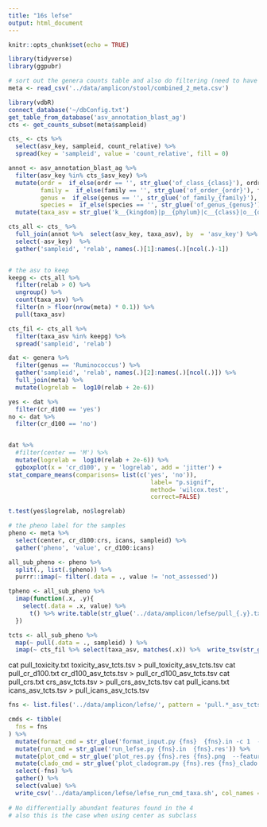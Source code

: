 ```yaml
---
title: "16s lefse"
output: html_document
---
```


```r
knitr::opts_chunk$set(echo = TRUE)
```

```r
library(tidyverse)
library(ggpubr)
```
 
```r
# sort out the genera counts table and also do filtering (need to have all taxa levels)
meta <- read_csv('../data/amplicon/stool/combined_2_meta.csv')

library(vdbR)
connect_database('~/dbConfig.txt')
get_table_from_database('asv_annotation_blast_ag')
cts <- get_counts_subset(meta$sampleid)

cts_ <- cts %>% 
  select(asv_key, sampleid, count_relative) %>% 
  spread(key = 'sampleid', value = 'count_relative', fill = 0) 

annot <- asv_annotation_blast_ag %>% 
  filter(asv_key %in% cts_$asv_key) %>% 
  mutate(ordr =  if_else(ordr == '', str_glue('of_class_{class}'), ordr),
         family =  if_else(family == '', str_glue('of_order_{ordr}'), family),
         genus =  if_else(genus == '', str_glue('of_family_{family}'), genus),
         species =  if_else(species == '', str_glue('of_genus_{genus}'), species)) %>% 
  mutate(taxa_asv = str_glue('k__{kingdom}|p__{phylum}|c__{class}|o__{ordr}|f__{family}|g__{genus}|s__{species}|a__{asv_key}'))

cts_all <- cts_ %>% 
  full_join(annot %>%  select(asv_key, taxa_asv), by  = 'asv_key') %>% 
  select(-asv_key)  %>% 
  gather('sampleid', 'relab', names(.)[1]:names(.)[ncol(.)-1])


# the asv to keep
keepg <- cts_all %>% 
  filter(relab > 0) %>%
  ungroup() %>% 
  count(taxa_asv) %>% 
  filter(n > floor(nrow(meta) * 0.1)) %>% 
  pull(taxa_asv)

cts_fil <- cts_all %>% 
  filter(taxa_asv %in% keepg) %>% 
  spread('sampleid', 'relab')
```


```r
dat <- genera %>% 
  filter(genus == 'Ruminococcus') %>% 
  gather('sampleid', 'relab', names(.)[2]:names(.)[ncol(.)]) %>% 
  full_join(meta) %>% 
  mutate(logrelab =  log10(relab + 2e-6)) 

yes <- dat %>% 
  filter(cr_d100 == 'yes')
no <- dat %>% 
  filter(cr_d100 == 'no')


dat %>% 
  #filter(center == 'M') %>% 
  mutate(logrelab =  log10(relab + 2e-6)) %>% 
  ggboxplot(x = 'cr_d100', y = 'logrelab', add = 'jitter') +
stat_compare_means(comparisons= list(c('yes', 'no')),
										label= "p.signif",
										method= 'wilcox.test',
										correct=FALSE)

t.test(yes$logrelab, no$logrelab)

```

```r
# the pheno label for the samples
pheno <- meta %>% 
  select(center, cr_d100:crs, icans, sampleid) %>% 
  gather('pheno', 'value', cr_d100:icans) 

all_sub_pheno <- pheno %>% 
  split(., list(.$pheno)) %>% 
  purrr::imap(~ filter(.data = ., value != 'not_assessed'))

tpheno <- all_sub_pheno %>% 
  imap(function(.x, .y){
    select(.data = .x, value) %>% 
      t() %>% write.table(str_glue('../data/amplicon/lefse/pull_{.y}.txt'), sep = '\t', quote = F, row.names = T, col.names = F)
  })

tcts <- all_sub_pheno %>% 
  map(~ pull(.data = ., sampleid) ) %>% 
  imap(~ cts_fil %>% select(taxa_asv, matches(.x)) %>%  write_tsv(str_glue('../data/amplicon/lefse/{.y}_asv_tcts.tsv'))) 
```

cat pull_toxicity.txt toxicity_asv_tcts.tsv > pull_toxicity_asv_tcts.tsv
cat pull_cr_d100.txt cr_d100_asv_tcts.tsv > pull_cr_d100_asv_tcts.tsv 
cat pull_crs.txt crs_asv_tcts.tsv > pull_crs_asv_tcts.tsv
cat pull_icans.txt icans_asv_tcts.tsv > pull_icans_asv_tcts.tsv

```r
fns <- list.files('../data/amplicon/lefse/', pattern = 'pull.*_asv_tcts.tsv$')

cmds <- tibble(
  fns = fns
) %>% 
  mutate(format_cmd = str_glue('format_input.py {fns}  {fns}.in -c 1  -u 2 -o 1000000   ')) %>% 
  mutate(run_cmd = str_glue('run_lefse.py {fns}.in  {fns}.res')) %>% 
  mutate(plot_cmd = str_glue('plot_res.py {fns}.res {fns}.png  --feature_font_size 4 --width 10 --dpi 300 --title {fns}')) %>% 
  mutate(clado_cmd = str_glue('plot_cladogram.py {fns}.res {fns}_clado.pdf  --label_font_size 4 --dpi 300 --format pdf --title {fns}')) %>% 
  select(-fns) %>% 
  gather() %>% 
  select(value) %>% 
  write_csv('../data/amplicon/lefse/lefse_run_cmd_taxa.sh', col_names = F)
 
# No differentially abundant features found in the 4
# also this is the case when using center as subclass 
```

  
